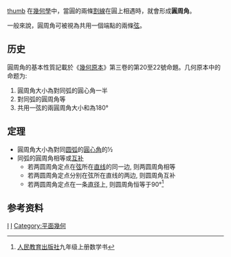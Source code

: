 {{不是|圓心角}}
{{citecheck|time=2017-02-25T13:27:07+00:00}}
[[file:Sehne.png|thumb]]
在[[幾何學|幾何學]]中，當圓的兩條[[割線|割線]]在圓上相遇時，就會形成'''圓周角'''。

一般來說，圓周角可被視為共用一個端點的兩條[[弦_(幾何)|弦]]。

==历史==
圓周角的基本性質記載於《[[幾何原本|幾何原本]]》第三卷的第20至22號命題。几何原本中的命题为:
#圓周角大小為對同弧的圓心角一半
#對同弧的圓周角等
#共用一弦的兩圓周角大小和為180°

==定理==
*圓周角大小為對同[[圆弧|圆弧]]的[[圓心角|圓心角]]的½
*同弧的圓周角相等或[[互补|互补]]
**若两圆周角定点在[[弦_(幾何)|弦]]所在[[直线|直线]]的同一边, 则两圆周角相等
**若两圆周角定点分别在弦所在直线的两边, 则圆周角互补
**若两圆周角定点在一条[[直径|直径]]上, 则圆周角恒等于90°<ref name="数学课本">[[人民教育出版社|人民教育出版社]]九年级上册数学书</ref>

==参考资料==
<references />

{{Geometry-stub}}

[[Category:圆|I]]
[[Category:角|I]]
[[Category:平面幾何|Category:平面幾何]]